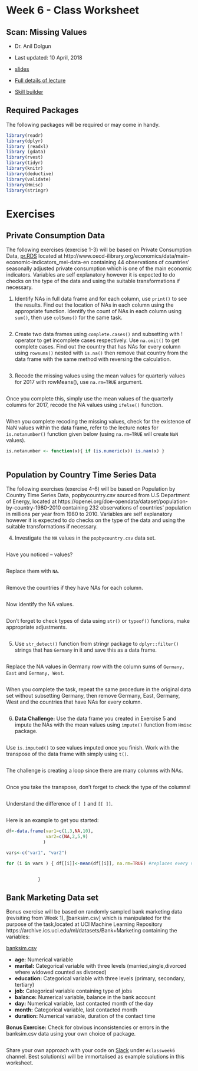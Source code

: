 # Week 6 - Class Worksheet
## Scan: Missing Values

- Dr. Anil Dolgun
- Last updated: 10 April, 2018

- [slides](http://rare-phoenix-161610.appspot.com/secured/demos/Week_06_Demo.html#9)
- [Full details of lecture](http://rare-phoenix-161610.appspot.com/secured/Module_05.html)
- [Skill builder](http://rare-phoenix-161610.appspot.com/secured/Module_05_Skill_Builder.html)

## Required Packages
The following packages will be required or may come in handy.

```r
library(readr)
library(dplyr)
library (readxl)
library (gdata)
library(rvest)
library(tidyr)
library(knitr)
library(deductive)
library(validate)
library(Hmisc)
library(stringr)
```

# Exercises

## Private Consumption Data

The following exercises (exercise 1-3) will be based on Private Consumption Data, [pr.RDS] located at http://www.oecd-ilibrary.org/economics/data/main-economic-indicators_mei-data-en containing 44 observations of countries’ seasonally adjusted private consumption which is one of the main economic indicators. Variables are self explanatory however it is expected to do checks on the type of the data and using the suitable transformations if necessary.

[pr.RDS]: http://rare-phoenix-161610.appspot.com/secured/data/pr.RDS

1. Identify NAs in full data frame and for each column, use `print()` to see the results. Find out the location of NAs in each column using the appropriate function. Identify the count of NAs in each column using `sum()`, then use  `colSums()` for the same task.

```r


```

2. Create two data frames using `complete.cases()` and subsetting with ! operator to get incomplete cases respectively. Use `na.omit()` to get complete cases. Find out the country that has NAs for every column using  `rowsums()` nested with `is.na()` then remove that country from the data frame with the same method with reversing the calculation.

```r


```

3. Recode the missing values using the mean values for quarterly values for 2017 with rowMeans(), use  `na.rm=TRUE` argument.

```r


```

Once you complete this, simply use the mean values of the quarterly columns for 2017, recode the NA values using `ifelse()` function.

```r


```

When you complete recoding the missing values, check for the existence of NaN values within the data frame, refer to the lecture notes for `is.notanumber()` function given below (using `na.rm=TRUE` will create `NaN` values).

```r
is.notanumber <- function(x){ if (is.numeric(x)) is.nan(x) }
```

```r


```

## Population by Country Time Series Data
The following exercises (exercise 4-6) will be based on Population by Country Time Series Data, popbycountry.csv sourced from U.S Department of Energy, located at https://openei.org/doe-opendata/dataset/population-by-country-1980-2010 containing 232 observations of countries’ population in millions per year from 1980 to 2010. Variables are self explanatory however it is expected to do checks on the type of the data and using the suitable transformations if necessary.

4. Investigate the `NA` values in the `popbycountry.csv` data set.

```r


```

Have you noticed -- values?

```r


```

Replace them with  `NA`.

```r


```

Remove the countries if they have NAs for each column.

```r


```

Now identify the NA values.

```r

```

Don’t forget to check types of data using `str()` or `typeof()` functions, make appropriate adjustments.


```r

```

5. Use `str_detect()` function from stringr package to `dplyr::filter()` strings that has `Germany` in it and save this as a data frame.

```r

```

Replace the NA values in Germany row with the column sums of `Germany, East` and  `Germany, West`.

```r

```

When you complete the task, repeat the same procedure in the original data set without subsetting Germany, then remove Germany, East, Germany, West and the countries that have NAs for every column.


```r

```

6. **Data Challenge:** Use the data frame you created in Exercise 5 and impute the NAs with the mean values using  `impute()` function from `Hmisc` package.

```r

```

Use `is.imputed()` to see values imputed once you finish. Work with the transpose of the data frame with simply using `t()`.

```r

```

The challenge is creating a loop since there are many columns with NAs.

```r

```
Once you take the transpose, don’t forget to check the type of the columns!

```r

```
Understand the difference of `[ ]` and `[[ ]]`.

```r

```

Here is an example to get you started:

```r
df<-data.frame(var1=c(1,3,NA,10),
               var2=c(NA,2,5,9)
              )

vars<-c("var1", "var2")

for (i in vars ) { df[[i]]<-mean(df[[i]], na.rm=TRUE) #replaces every value with the mean of the column


            }
```


## Bank Marketing Data set

Bonus exercise will be based on randomly sampled bank marketing data (revisiting from Week 1), [banksim.csv] which is manipulated for the purpose of the task,located at UCI Machine Learning Repository https://archive.ics.uci.edu/ml/datasets/Bank+Marketing containing the variables:

[banksim.csv](http://rare-phoenix-161610.appspot.com/secured/data/banksim.csv)

- **age:** Numerical variable
- **marital:** Categorical variable with three levels (married,single,divorced where widowed counted as divorced)
- **education:** Categorical variable with three levels (primary, secondary, tertiary)
- **job:** Categorical variable containing type of jobs
- **balance:** Numerical variable, balance in the bank account
- **day:** Numerical variable, last contacted month of the day
- **month:** Categorical variable, last contacted month
- **duration:** Numerical variable, duration of the contact time

**Bonus Exercise:** Check for obvious inconsistencies or errors in the banksim.csv data using your own choice of package.

```r

```

Share your own approach with your code on [Slack] under `#classweek6` channel. Best solution(s) will be immortalised as example solutions in this worksheet.

[Slack]: https://math2349.slack.com/
